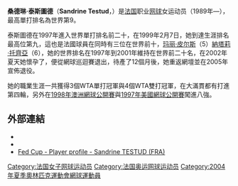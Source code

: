 {{Infobox 网球
|姓名=Sandrine Testud
|照片=TESTUD Sandrine.jpg
|国籍={{FRA}}
|生年=1972年
|生日={{birth_date_and_age|1972|4|9|mf=y}}
|出生地={{FRA}}里昂
|居住地={{FRA}}里昂
|身高=176
|体重=68
|持拍手=右
|反拍=
|转职业年=1989年
|球拍=
|球衣=
|球鞋=
|单打最高排名=9
|双打最高排名=8
|现单打排名=已退役
|现双打排名=已退役
|单打冠军头衔=(WTA)3个
|双打冠军头衔=(WTA)4个
|职业战绩=
|奖金=3,782,807[[美元|美元]]
|澳网最好成绩=八強（[[1998年澳洲網球公開賽女子單打比賽|1998]]）
|法网最好成绩=第四輪 
|温网最好成绩=第四輪
|美网最好成绩=亞軍（[[1997年美國網球公開賽女子單打比賽|1997]]）
|大满贯个数=
|奥运会最好成绩=
}}

'''桑德琳·泰斯圖德'''（'''Sandrine Testud'''，{{bd|1972年|4月3日|catIdx=P}}）是[[法国|法国]]职业[[网球|网球]]女运动员（1989年—），最高單打排名為世界第9。

泰斯圖德在1997年進入世界單打排名前二十，在1999年2月7日，她到達生涯排名最高位第九，這也是法國球員在同時有三位在世界前十，[[玛丽·皮尔斯|玛丽·皮尔斯]]（5）[[納塔莉·托齊亞|納塔莉·托齊亞]]（6），她的世界排名在1997年到2001年維持在世界前二十名，在2002年夏天她懷孕了，便從網球巡迴賽退出，待產了12個月後，她重返網壇並在2005年宣佈退役。

她的職業生涯一共獲得3個WTA單打冠軍與4個WTA雙打冠軍，在大滿貫都有打進第四輪，另外在[[1998年澳洲網球公開賽|1998年澳洲網球公開賽]]與[[1997年美國網球公開賽|1997年美國網球公開賽]]闖進八強。

== 外部連結 ==
* {{Wta|8210}}
* {{ITF Profile|id=20000980}}
* [http://www.fedcup.com/en/players/player/profile.aspx?playerid=20000980 Fed Cup - Player profile - Sandrine TESTUD (FRA)] {{Wayback|url=http://www.fedcup.com/en/players/player/profile.aspx?playerid=20000980 |date=20150518231247 }}

{{DEFAULTSORT:Testud, Sandrine}}

[[Category:法国女子网球运动员|Category:法国女子网球运动员]]
[[Category:法国奥运网球运动员|Category:法国奥运网球运动员]]
[[Category:2004年夏季奧林匹克運動會網球運動員|Category:2004年夏季奧林匹克運動會網球運動員]]